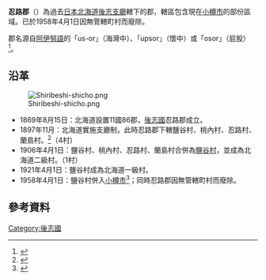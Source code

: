 {{日本郡 (廢除)
| 郡=忍路郡
| 日文原名=忍路郡
| 平假名=おしょろぐん
| 羅馬字拼音=Oshoro-gun
| 廢除時間=1958年4月1日
| 廢除理由=無管轄町村
| 廢除時處置='''忍路郡''' → [[小樽市|小樽市]]
| 現在郡=小樽市
| 都道府縣=北海道
| 支廳=後志支廳
| 町=
| 村=1
| 經度=
| 緯度=
| 地圖=[[Image:Hokkaido_Oshoro-gun.png|250px]]
}}
'''忍路郡'''（{{jpn|j=忍路郡|hg=おしょろぐん|rm=Oshoro gun|f=y}}）為過去[[日本|日本]][[北海道|北海道]][[後志支廳|後志支廳]]轄下的郡，轄區包含現在[[小樽市|小樽市]]的部份區域。已於1958年4月1日因無管轄町村而廢除。

郡名源自[[阿伊努語|阿伊努語]]的「us-or」（海灣中）、「upsor」（懷中）或「osor」（屁股）<ref>{{Cite web|url=http://www.pref.hokkaido.lg.jp/ks/ass/grp/2130P.pdf|title=アイヌ語地名リスト|accessdate=2017-08-16|author=北海道庁|date=|publisher=北海道庁|archive-date=2018-04-17|archive-url=https://web.archive.org/web/20180417012526/http://www.pref.hokkaido.lg.jp/ks/ass/grp/2130P.pdf|dead-url=no}}</ref>。

==沿革==
[[Image:Shiribeshi-shicho.png|thumb]]
* 1869年8月15日：北海道設置11國86郡，[[後志國|後志國]]忍路郡成立。
* 1897年11月：北海道實施支廳制，此時忍路郡下轄鹽谷村、桃內村、忍路村、蘭島村。<ref>{{Cite web|url=http://homepage1.nifty.com/ishato/tiri/sityoson/01hokkai/01_hokkai11.htm#siribesi |title=市町村的變遷 - 北海道［道央・道南］ |publisher=ISSIE |accessdate=2008年3月8日 |language=ja |deadurl=yes |archiveurl=https://web.archive.org/web/20090930122953/http://homepage1.nifty.com/ishato/tiri/sityoson/01hokkai/01_hokkai11.htm |archivedate=2009年9月30日 }}</ref>（4村）
* 1906年4月1日：鹽谷村、桃內村、忍路村、蘭島村合併為[[鹽谷村|鹽谷村]]，並成為北海道二級村。（1村）
* 1921年4月1日：鹽谷村成為北海道一級村。
* 1958年4月1日：鹽谷村併入[[小樽市|小樽市]]<ref>{{Cite web| url=http://www.city.otaru.hokkaido.jp/soumu/koho/ayumi.htm| title=小樽市的歷史| publisher=小樽市政府| accessdate=2008年1月23日| language=ja| deadurl=yes| archiveurl=https://web.archive.org/web/20071204231425/http://www.city.otaru.hokkaido.jp/soumu/koho/ayumi.htm| archivedate=2007年12月4日}}</ref>；同時忍路郡因無管轄町村而廢除。

==參考資料==
{{reflist}}

{{後志國的郡}}



[[Category:後志國|Category:後志國]]